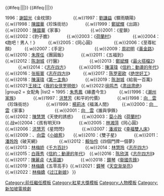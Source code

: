 {{start box|width={{{width|50%}}}}}
{{#ifeq:{{{1|}}}||{{s-none|首任}}|{{s-before|{{{1}}}}}}}
{{s-title|[[红星大奖]]<br/>最佳{{{2}}}配角<br/><small>{{{3}}}年</small>}}
{{#ifeq:{{{4|}}}||{{s-none|現任}}|{{s-after|{{{4}}}}}}}
{{end box}}

{{Navbox
|name = 紅星大獎最佳男女配角
|title = [[紅星大獎獎項列表|紅星大獎]] - 歷屆「最佳男女配角」得主
|titlestyle = background:#E6C3C3
|group1 = 男配角
|groupstyle = background:#FFE4E1
|list1 = 1995：[[謝韶光]]《雌雄大盜》　　　{{.w}}1996：[[謝韶光]]《金枕頭》　　　　　{{.w}}1997：[[劉謙益]]《驟雨驕陽》　　　　　{{.w}}1998：[[陳國華 (演員)|陳國華]]《珍珠街坊》　　　　{{.w}}1999：[[鄭斌輝]]《出路》　　　　　{{.w}}2000：[[陳國華 (演員)|陳國華]]《家事》　　　　　　　{{.w}}2001：{{le|姚玟隆|Yao Wenlong}}《星鎖》　　　　　　{{.w}}2002：{{le|黃奕良|Huang Yiliang}}《豹子膽》　　　　{{.w}}2003：{{le|黃奕良|Huang Yiliang}}《[[荷蘭村 (電視劇)|荷蘭村]]》　　　　　{{.w}}2004：{{le|蕭乙銘|Andrew Seow}}《跑吧！男人！》　　　{{.w}}2005：{{le|蘇智誠|Cavin Soh}}《同心圓》　　　　　{{.w}}2006：{{le|黃奕良|Huang Yiliang}}《至尊紅顏》　　　{{.w}}2007：{{le|林明倫|Darren Lim}}《手足》　　　　　　　{{.w}}2009：[[周初明]]《[[黃金路]]》　　　　　{{.w}}2010：[[朱厚任]]《團圓飯》　　　　{{.w}}2011：{{le|曹國輝|Terence Cao}}《五福到》　　　　　{{.w}}2012：[[陈澍城]]《行醫》　　　　　　　{{.w}}2013：[[鄭斌輝]]《[[最火搭檔2]]》 　　　{{.w}}2014：{{le|郭　亮|Guo Liang (actor)}}《[[志在四方]]》　　　{{.w}}2015：[[陳漢瑋]]《[[信約：動盪的年代]]》　{{.w}}2016：[[:en:Zhang_Zhenhuan_(actor)|张振寰]]《[[志在四方II]]》　　　{{.w}}2017：[[:en:Romeo_Tan|陈罗密欧]]《[[绝世好工]]》　　{{.w}}2018：[[陳漢瑋]]《[[第一主角]]》　　　　{{.w}}2019：[[陈澍城]]《給我一百萬》  {{.w}}2021:[[王禄江]]《[[我的女侠罗明依]]》   {{.w}}2022:[[徐鸣杰]]《[[肃战肃绝]]》
|group2 = 女配角
|list2 = 1995：[[朱秀鳳]]《緣盡今生》　　　{{.w}}1996：{{le|曾慧芬|Zeng Huifen}}《[[潮州家族]]》　　　　{{.w}}1997：[[洪慧芳]]《和平的代價》　　　　{{.w}}1998：[[向雲|向　雲]]《珍珠街坊》　　　　{{.w}}1999：[[楊莉冰]]《福滿人間》　　　{{.w}}2000：[[向雲|向　雲]]《家事》　　　　　　　{{.w}}2001：[[向雲|向　雲]]《誰與爭鋒》　　　　{{.w}}2002：[[陳慧慧]]《天使的誘惑》　　{{.w}}2003：[[莫小玲]]《[[荷蘭村 (電視劇)|荷蘭村]]》　　　　　{{.战w}}2004：{{le|李茵珠|Li Yinzhu}}《孩有明天Ⅱ》　　　 　{{.w}}2005：[[林湘萍]]《同心圓》　　　　　{{.w}}2006：[[洪慧芳]]《星閃閃》　　　　{{.w}}2007：[[潘淑钦]]《[[幸福雙人床]]》　　　　{{.w}}2009：{{le|黃慧|Ng Hui}}、[[向雲]]《[[小娘惹]]》　　{{.w}}2010：{{le|宋怡霏|Constance Son}}《雙子星》　　　　{{.w}}2011：[[潘玲玲]]《破天網》　　　　　{{.w}}2012：[[賴怡伶]]《四個門牌一個夢》　　{{.w}}2013：[[林梅娇]]《[[千方百計]]》　　　　{{.w}}2014：[[林慧玲]]《[[志在四方]]》　　　{{.w}}2015：[[白薇秀]]《[[信約：動盪的年代]]》　{{.w}}2016：[[陈欣淇]]《[[志在四方II]]》　　　　{{.w}}2017：[[:en:Aileen_Tan|陳麗貞]]《[[大英雄 (2016年電視劇)|大英雄]]》　　　　{{.w}}2018：[[:en:Kym Ng|鐘琴]]《[[衞國先鋒]]》　　　　　{{.w}}2019：[[:en:Lin_Meijiao|林梅嬌]]《五零高手》{{.w}}2021：[[:en:Kym Ng|鐘琴]]《[[天空渐渐亮]]》{{.w}}2022：[[:en:Lin_Meijiao|林梅嬌]]《[[过江新娘]]》
}}
<includeonly></includeonly><noinclude>
[[Category:前任繼任模板]]
[[Category:紅星大獎模板]]
[[Category:人物模板]]
[[Category:新加坡電視劇]]
</noinclude>
